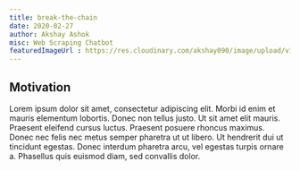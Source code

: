 ```yaml
---
title: break-the-chain
date: 2020-02-27
author: Akshay Ashok
misc: Web Scraping Chatbot
featuredImageUrl : https://res.cloudinary.com/akshay090/image/upload/v1598771675/Portfolio_Assets/Projects/Banner/Frame_8_nbn0ji.png
---
```


## Motivation 

Lorem ipsum dolor sit amet, consectetur adipiscing elit. Morbi id enim et mauris elementum lobortis. Donec non tellus justo. Ut sit amet elit mauris. Praesent eleifend cursus luctus. Praesent posuere rhoncus maximus. Donec nec felis nec metus semper pharetra ut ut libero. Ut hendrerit dui ut tincidunt egestas. Donec interdum pharetra arcu, vel egestas turpis ornare a. Phasellus quis euismod diam, sed convallis dolor.
